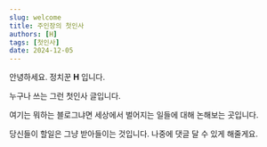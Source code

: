 ```yaml
---
slug: welcome
title: 주인장의 첫인사
authors: [H]
tags: [첫인사]
date: 2024-12-05
---
```


안녕하세요. 정치꾼 **H** 입니다.

누구나 쓰는 그런 첫인사 글입니다.

여기는 뭐하는 블로그냐면 세상에서 벌어지는 일들에 대해 논해보는 곳입니다.

당신들이 할일은 그냥 받아들이는 것입니다. 나중에 댓글 달 수 있게 해줄게요.
